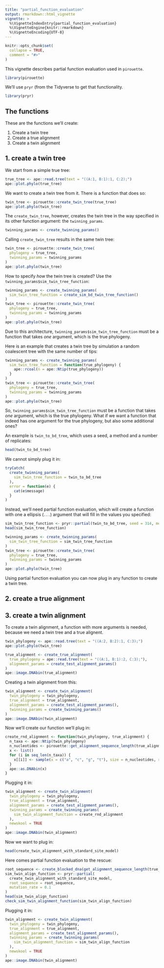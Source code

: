 ```yaml
---
title: "partial_function_evaluation"
output: rmarkdown::html_vignette
vignette: >
  %\VignetteIndexEntry{partial_function_evaluation}
  %\VignetteEngine{knitr::rmarkdown}
  %\VignetteEncoding{UTF-8}
---
```


```r
knitr::opts_chunk$set(
  collapse = TRUE,
  comment = "#>"
)
```

This vignette describes partial function evaluation used in `pirouette`.

```r
library(pirouette)
```

We'll use `pryr` (from
the Tidyverse to get that functionality.

```r
library(pryr)
```

## The functions

These are the functions we'll create:

 1. Create a twin tree
 2. Create a true alignment
 3. Create a twin alignment

## 1. create a twin tree

We start from a simple true tree:

```r
true_tree <- ape::read.tree(text = "((A:1, B:1):1, C:2);")
ape::plot.phylo(true_tree)
```

We want to create a twin tree from it. There is a function that does
so:

```r
twin_tree <- pirouette::create_twin_tree(true_tree)
ape::plot.phylo(twin_tree)
```

The `create_twin_tree`, however, creates the twin tree in the way specified
in its other function argument: the `twinning_params`.

```r
twinning_params <- create_twinning_params()
```

Calling `create_twin_tree` results in the same twin tree:

```r
twin_tree <- pirouette::create_twin_tree(
  phylogeny = true_tree,
  twinning_params = twinning_params
)
ape::plot.phylo(twin_tree)
```

How to specify *how* the twin tree is created? Use 
the `twinning_params$sim_twin_tree_function`:

```r
twinning_params <- create_twinning_params(
  sim_twin_tree_function = create_sim_bd_twin_tree_function()
)
twin_tree <- pirouette::create_twin_tree(
  phylogeny = true_tree,
  twinning_params = twinning_params
)
ape::plot.phylo(twin_tree)
```

Due to this architecture, `twinning_params$sim_twin_tree_function` must
be a function that takes *one* argument, which is the true phylogeny.

Here is an example that creates a twin tree by simulation 
a random coalescent tree with the same number of tips:

```r
twinning_params <- create_twinning_params(
  sim_twin_tree_function = function(true_phylogeny) {
    ape::rcoal(n = ape::Ntip(true_phylogeny))
  }
)
twin_tree <- pirouette::create_twin_tree(
  phylogeny = true_tree,
  twinning_params = twinning_params
)
ape::plot.phylo(twin_tree)
```

So, `twinning_params$sim_twin_tree_function` must
be a function that takes *one* argument, which is the true phylogeny. What
if we want a function that indeed has one argument for the true phylogeny,
but also some additional ones?

An example is `twin_to_bd_tree`, which uses a seed, 
a method and a number of replicates:

```r
head(twin_to_bd_tree)
```

We cannot simply plug it in:

```r
tryCatch(
  create_twinning_params(
    sim_twin_tree_function = twin_to_bd_tree
  ),
  error = function(e) {
    cat(e$message)
  }
)
```

Instead, we'll need partial function evaluation, which will create a function with one a
ellipsis (`...`) argument that will fill in the values you specified: 

```r
sim_twin_tree_function <- pryr::partial(twin_to_bd_tree, seed = 314, method = "random_tree", n_replicates = 1)
head(sim_twin_tree_function)
```

```r
twinning_params <- create_twinning_params(
  sim_twin_tree_function = sim_twin_tree_function
)
twin_tree <- pirouette::create_twin_tree(
  phylogeny = true_tree,
  twinning_params = twinning_params
)
ape::plot.phylo(twin_tree)
```

Using partial function evaluation you can now plug in any function to create
a twin tree.

## 2. create a true alignment

## 3. create a twin alignment

To create a twin alignment, a function with more arguments is needed,
because we need a twin tree and a true alignent.

```r
twin_phylogeny <- ape::read.tree(text = "((A:2, B:2):1, C:3);")
ape::plot.phylo(twin_tree)
```

```r
true_alignment <- create_true_alignment(
  true_phylogeny = ape::read.tree(text = "((A:1, B:1):2, C:3);"),
  alignment_params = create_test_alignment_params()
)
ape::image.DNAbin(true_alignment)
```

Creating a twin alignment from this:

```r
twin_alignment <- create_twin_alignment(
  twin_phylogeny = twin_phylogeny,
  true_alignment = true_alignment,
  alignment_params = create_test_alignment_params(),
  twinning_params = create_twinning_params()
)
ape::image.DNAbin(twin_alignment)
```

Now we'll create our function we'll plug in:

```r
create_rnd_alignment <- function(twin_phylogeny, true_alignment) {
  n_taxa <- ape::Ntip(twin_phylogeny)
  n_nucleotides <- pirouette::get_alignment_sequence_length(true_alignment)
  x <- list()
  for (i in seq_len(n_taxa)) {
    x[[i]] <- sample(x = c("a", "c", "g", "t"), size = n_nucleotides, replace = TRUE)
  }
  ape::as.DNAbin(x)
}
```

Plugging it in:

```r
twin_alignment <- create_twin_alignment(
  twin_phylogeny = twin_phylogeny,
  true_alignment = true_alignment,
  alignment_params = create_test_alignment_params(),
  twinning_params = create_twinning_params(
    sim_twin_alignment_function = create_rnd_alignment
  ),
  newskool = TRUE
)
ape::image.DNAbin(twin_alignment)
```


Now we want to plug in:

```r
head(create_twin_alignment_with_standard_site_model)
```

Here comes partial function evaluation to the rescue:

```r
root_sequence <- create_blocked_dna(get_alignment_sequence_length(true_alignment))  
sim_twin_align_function <- pryr::partial(
  create_twin_alignment_with_standard_site_model,
  root_sequence = root_sequence,
  mutation_rate = 0.1
)
head(sim_twin_align_function)
check_sim_twin_alignment_function(sim_twin_align_function)
```



Plugging it in:

```r
twin_alignment <- create_twin_alignment(
  twin_phylogeny = twin_phylogeny,
  true_alignment = true_alignment,
  alignment_params = create_test_alignment_params(),
  twinning_params = create_twinning_params(
    sim_twin_alignment_function = sim_twin_align_function
  ),
  newskool = TRUE
)
ape::image.DNAbin(twin_alignment)
```
